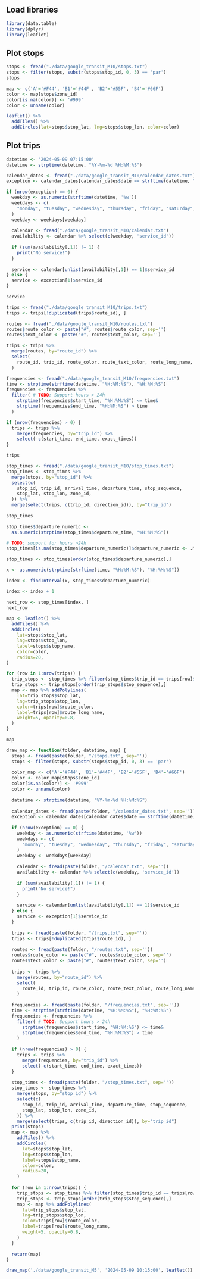## Load libraries

```r
library(data.table)
library(dplyr)
library(leaflet)
```

## Plot stops

```r
stops <- fread("./data/google_transit_M10/stops.txt")
stops <- filter(stops, substr(stops$stop_id, 0, 3) == 'par')
stops
```

```r
map <- c('A'='#F44', 'B1'='#44F', 'B2'='#55F', 'B4'='#66F')
color <- map[stops$zone_id]
color[is.na(color)] <- '#999'
color <- unname(color)
```

```r
leaflet() %>%
  addTiles() %>%
  addCircles(lat=stops$stop_lat, lng=stops$stop_lon, color=color)
```

## Plot trips

```r
datetime <- '2024-05-09 07:15:00'
datetime <- strptime(datetime, "%Y-%m-%d %H:%M:%S")

calendar_dates <- fread("./data/google_transit_M10/calendar_dates.txt")
exception <- calendar_dates[calendar_dates$date == strftime(datetime, "%Y%m%d")]

if (nrow(exception) == 0) {
  weekday <- as.numeric(strftime(datetime, '%w'))
  weekdays <- c(
    "monday", "tuesday", "wednesday", "thursday", "friday", "saturday", "sunday"
  )
  weekday <- weekdays[weekday]
  
  calendar <- fread("./data/google_transit_M10/calendar.txt")
  availability <- calendar %>% select(c(weekday, 'service_id'))
  
  if (sum(availability[,1]) != 1) {
    print("No service!")
  }
  
  service <- calendar[unlist(availability[,1]) == 1]$service_id
} else {
  service <- exception[1]$service_id
}

service
```

```r
trips <- fread("./data/google_transit_M10/trips.txt")
trips <- trips[!duplicated(trips$route_id), ]

routes <- fread("./data/google_transit_M10/routes.txt")
routes$route_color <- paste("#", routes$route_color, sep='')
routes$text_color <- paste("#", routes$text_color, sep='')

trips <- trips %>%
  merge(routes, by="route_id") %>%
  select(
    route_id, trip_id, route_color, route_text_color, route_long_name, direction_id
  )

frequencies <- fread("./data/google_transit_M10/frequencies.txt")
time <- strptime(strftime(datetime, "%H:%M:%S"), "%H:%M:%S")
frequencies <- frequencies %>% 
  filter( # TODO: Support hours > 24h
    strptime(frequencies$start_time, "%H:%M:%S") <= time&
    strptime(frequencies$end_time, "%H:%M:%S") > time
  )

if (nrow(frequencies) > 0) {
  trips <- trips %>% 
    merge(frequencies, by="trip_id") %>%
    select(-c(start_time, end_time, exact_times))
}

trips
```

```r
stop_times <- fread("./data/google_transit_M10/stop_times.txt")
stop_times <- stop_times %>%
  merge(stops, by="stop_id") %>%
  select(c(
    stop_id, trip_id, arrival_time, departure_time, stop_sequence, 
    stop_lat, stop_lon, zone_id,
  )) %>%
  merge(select(trips, c(trip_id, direction_id)), by="trip_id")
  
stop_times
```

```r

stop_times$departure_numeric <- 
  as.numeric(strptime(stop_times$departure_time, "%H:%M:%S"))

# TODO: support for hours >24h
stop_times[is.na(stop_times$departure_numeric)]$departure_numeric <- .Machine$integer.max

stop_times <- stop_times[order(stop_times$departure_numeric),]

x <- as.numeric(strptime(strftime(time, "%H:%M:%S"), "%H:%M:%S"))

index <- findInterval(x, stop_times$departure_numeric)

index <- index + 1

next_row <- stop_times[index, ]
next_row
```

```r
map <- leaflet() %>%
  addTiles() %>%
  addCircles(
    lat=stops$stop_lat,
    lng=stops$stop_lon,
    label=stops$stop_name,
    color=color,
    radius=20,
)

for (row in 1:nrow(trips)) {
  trip_stops <- stop_times %>% filter(stop_times$trip_id == trips[row]$trip_id)
  trip_stops <- trip_stops[order(trip_stops$stop_sequence),]
  map <- map %>% addPolylines(
    lat=trip_stops$stop_lat, 
    lng=trip_stops$stop_lon, 
    color=trips[row]$route_color, 
    label=trips[row]$route_long_name,
    weight=5, opacity=0.8,
  )
}

map
```

```r
draw_map <- function(folder, datetime, map) {
  stops <- fread(paste(folder, "/stops.txt", sep=''))
  stops <- filter(stops, substr(stops$stop_id, 0, 3) == 'par')
  
  color_map <- c('A'='#F44', 'B1'='#44F', 'B2'='#55F', 'B4'='#66F')
  color <- color_map[stops$zone_id]
  color[is.na(color)] <- '#999'
  color <- unname(color)
  
  datetime <- strptime(datetime, "%Y-%m-%d %H:%M:%S")
  
  calendar_dates <- fread(paste(folder, "/calendar_dates.txt", sep=''))
  exception <- calendar_dates[calendar_dates$date == strftime(datetime, "%Y%m%d")]
  
  if (nrow(exception) == 0) {
    weekday <- as.numeric(strftime(datetime, '%w'))
    weekdays <- c(
      "monday", "tuesday", "wednesday", "thursday", "friday", "saturday", "sunday"
    )
    weekday <- weekdays[weekday]
    
    calendar <- fread(paste(folder, "/calendar.txt", sep=''))
    availability <- calendar %>% select(c(weekday, 'service_id'))
    
    if (sum(availability[,1]) != 1) {
      print("No service!")
    }
    
    service <- calendar[unlist(availability[,1]) == 1]$service_id
  } else {
    service <- exception[1]$service_id
  }
  
  trips <- fread(paste(folder, "/trips.txt", sep=''))
  trips <- trips[!duplicated(trips$route_id), ]
  
  routes <- fread(paste(folder, "/routes.txt", sep=''))
  routes$route_color <- paste("#", routes$route_color, sep='')
  routes$text_color <- paste("#", routes$text_color, sep='')
  
  trips <- trips %>%
    merge(routes, by="route_id") %>%
    select(
      route_id, trip_id, route_color, route_text_color, route_long_name, direction_id
    )
  
  frequencies <- fread(paste(folder, "/frequencies.txt", sep=''))
  time <- strptime(strftime(datetime, "%H:%M:%S"), "%H:%M:%S")
  frequencies <- frequencies %>% 
    filter( # TODO: Support hours > 24h
      strptime(frequencies$start_time, "%H:%M:%S") <= time&
      strptime(frequencies$end_time, "%H:%M:%S") > time
    )
  
  if (nrow(frequencies) > 0) {
    trips <- trips %>% 
      merge(frequencies, by="trip_id") %>%
      select(-c(start_time, end_time, exact_times))
  }
  
  stop_times <- fread(paste(folder, "/stop_times.txt", sep=''))
  stop_times <- stop_times %>%
    merge(stops, by="stop_id") %>%
    select(c(
      stop_id, trip_id, arrival_time, departure_time, stop_sequence, 
      stop_lat, stop_lon, zone_id,
    )) %>%
    merge(select(trips, c(trip_id, direction_id)), by="trip_id")
  print(stops)
  map <- map %>%
    addTiles() %>%
    addCircles(
      lat=stops$stop_lat,
      lng=stops$stop_lon,
      label=stops$stop_name,
      color=color,
      radius=20,
    )
  
  for (row in 1:nrow(trips)) {
    trip_stops <- stop_times %>% filter(stop_times$trip_id == trips[row]$trip_id)
    trip_stops <- trip_stops[order(trip_stops$stop_sequence),]
    map <- map %>% addPolylines(
      lat=trip_stops$stop_lat, 
      lng=trip_stops$stop_lon, 
      color=trips[row]$route_color, 
      label=trips[row]$route_long_name,
      weight=5, opacity=0.8,
    )
  }
  
  return(map)
}
```

```r
draw_map('./data/google_transit_M5', '2024-05-09 10:15:00', leaflet())
```

